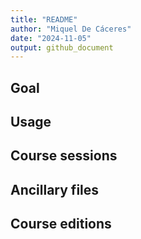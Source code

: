 ```yaml
---
title: "README"
author: "Miquel De Cáceres"
date: "2024-11-05"
output: github_document
---
```


## Goal

## Usage

## Course sessions

## Ancillary files

## Course editions
